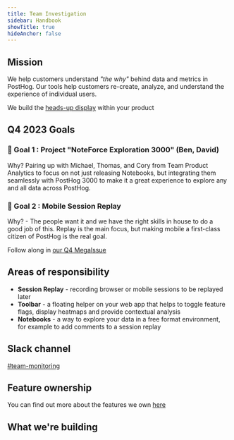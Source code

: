 ```yaml
---
title: Team Investigation
sidebar: Handbook
showTitle: true
hideAnchor: false
---
```


<TeamMembers />

## Mission

We help customers understand _"the why"_ behind data and metrics in PostHog. Our tools help customers re-create, analyze, and understand the experience of individual users.

We build the [heads-up display](https://en.wikipedia.org/wiki/Head-up_display) within your product


## Q4 2023 Goals

### 🎯 Goal 1 : Project "NoteForce Exploration 3000" (Ben, David)

Why? Pairing up with Michael, Thomas, and Cory from Team Product Analytics to focus on not just releasing Notebooks, but integrating them seamlessly with PostHog 3000 to make it a great experience to explore any and all data across PostHog.

### 🎯 Goal 2 : Mobile Session Replay

Why? - The people want it and we have the right skills in house to do a good job of this. Replay is the main focus, but making mobile a first-class citizen of PostHog is the real goal.

Follow along in [our Q4 MegaIssue](https://github.com/PostHog/posthog/issues/17803)

## Areas of responsibility

- **Session Replay** - recording browser or mobile sessions to be replayed later
- **Toolbar** - a floating helper on your web app that helps to toggle feature flags, display heatmaps and provide contextual analysis
- **Notebooks** - a way to explore your data in a free format environment, for example to add comments to a session replay


## Slack channel

[#team-monitoring](https://posthog.slack.com/messages/team-monitoring)

## Feature ownership
You can find out more about the features we own [here](/handbook/engineering/feature-ownership)

## What we're building

<TeamRoadmap />